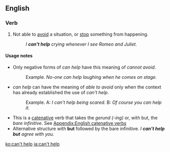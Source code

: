 ==English==

===Verb===
{{infl|en|verb|head=[[can't]] [[help]]}}

# Not able to [[avoid]] a situation, or [[stop]] something from happening.
#:''I '''can't help''' crying whenever I see Romeo and Juliet.''

====Usage notes====
*Only negative forms of ''can help'' have this meaning of ''cannot avoid''.
*:Example. ''No-one can help laughing when he comes on stage.''
*''can help'' can have the meaning of ''able to avoid'' only when the context has already established the use of ''can't help''.
*:Example. A: ''I can't help being scared''. B: ''Of course you can help it.''
* This is a [[catenative]] verb that takes the ''gerund (-ing)'' or, with but, the ''bare infinitive''. See [[Appendix:English catenative verbs]]
* Alternative structure with '''but''' followed by the bare infinitive. ''I '''can't help but''' agree with you.''

[[ko:can't help]]
[[ja:can't help]]